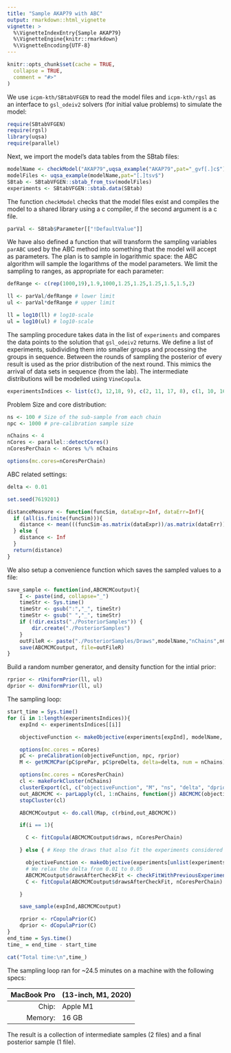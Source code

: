 ```yaml
---
title: "Sample AKAP79 with ABC"
output: rmarkdown::html_vignette
vignette: >
  %\VignetteIndexEntry{Sample AKAP79}
  %\VignetteEngine{knitr::rmarkdown}
  %\VignetteEncoding{UTF-8}
---
```


```r
knitr::opts_chunk$set(cache = TRUE,
  collapse = TRUE,
  comment = "#>"
)
```

We use `icpm-kth/SBtabVFGEN` to read the model files and `icpm-kth/rgsl` as an
interface to `gsl_odeiv2` solvers (for initial value problems) to simulate the model:

```r
require(SBtabVFGEN)
require(rgsl)
library(uqsa)
require(parallel)
```

Next, we import the model's data tables from the SBtab files:

```r
modelName <- checkModel("AKAP79",uqsa_example("AKAP79",pat="_gvf[.]c$"))
modelFiles <- uqsa_example(modelName,pat="[.]tsv$")
SBtab <- SBtabVFGEN::sbtab_from_tsv(modelFiles)
experiments <- SBtabVFGEN::sbtab.data(SBtab)
```

The function `checkModel` checks that the model files exist and
compiles the model to a shared library using a c compiler, if the
second argument is a c file.

```r
parVal <- SBtab$Parameter[["!DefaultValue"]]
```

We have also defined a function that will transform the sampling
variables `parABC` used by the ABC method into something that the
model will accept as parameters. The plan is to sample in logarithmic
space: the ABC algorithm will sample the logarithms of the model
parameters. We limit the sampling to ranges, as appropriate for each
parameter:

```r
defRange <- c(rep(1000,19),1.9,1000,1.25,1.25,1.25,1.5,1.5,2)

ll <- parVal/defRange # lower limit
ul <- parVal*defRange # upper limit

ll = log10(ll) # log10-scale
ul = log10(ul) # log10-scale
```

The sampling procedure takes data in the list of `experiments` and
compares the data points to the solution that `gsl_odeiv2` returns. We
define a list of experiments, subdividing them into smaller groups and
processing the groups in sequence. Between the rounds of sampling the
posterior of every result is used as the prior distribution of the
next round. This mimics the arrival of data sets in sequence (from the
lab). The intermediate distributions will be modelled using
`VineCopula`.

```r
experimentsIndices <- list(c(3, 12,18, 9), c(2, 11, 17, 8), c(1, 10, 16, 7))
```

Problem Size and core distribution:

```r
ns <- 100 # Size of the sub-sample from each chain
npc <- 1000 # pre-calibration sample size

nChains <- 4
nCores <- parallel::detectCores()
nCoresPerChain <- nCores %/% nChains

options(mc.cores=nCoresPerChain)

```

ABC related settings:

```r
delta <- 0.01

set.seed(7619201)

distanceMeasure <- function(funcSim, dataExpr=Inf, dataErr=Inf){
  if (all(is.finite(funcSim))){
    distance <- mean(((funcSim-as.matrix(dataExpr))/as.matrix(dataErr))^2, na.rm=TRUE)
  } else {
    distance <- Inf
  }
  return(distance)
}
```

We also setup a convenience function which saves the sampled values to a file:

```r
save_sample <- function(ind,ABCMCMCoutput){
	I <- paste(ind, collapse="_")
	timeStr <- Sys.time()
	timeStr <- gsub(":","_", timeStr)
	timeStr <- gsub(" ","_", timeStr)
	if (!dir.exists("./PosteriorSamples")) {
		dir.create("./PosteriorSamples")
	}
	outFileR <- paste("./PosteriorSamples/Draws",modelName,"nChains",nChains,"ns",ns,"npc",npc,I,timeStr,".RData",collapse="_",sep="_")
	save(ABCMCMCoutput, file=outFileR)
}
```

Build a random number generator, and density function for the intial prior:
```r
rprior <- rUniformPrior(ll, ul)
dprior <- dUniformPrior(ll, ul)
```

The sampling loop:

```r
start_time = Sys.time()
for (i in 1:length(experimentsIndices)){
	expInd <- experimentsIndices[[i]]

	objectiveFunction <- makeObjective(experiments[expInd], modelName, distanceMeasure, log10ParMap)

	options(mc.cores = nCores)
	pC <- preCalibration(objectiveFunction, npc, rprior)
	M <- getMCMCPar(pC$prePar, pC$preDelta, delta=delta, num = nChains)

	options(mc.cores = nCoresPerChain)
	cl <- makeForkCluster(nChains)
	clusterExport(cl, c("objectiveFunction", "M", "ns", "delta", "dprior"))
	out_ABCMCMC <- parLapply(cl, 1:nChains, function(j) ABCMCMC(objectiveFunction, M$startPar[,j], ns, M$Sigma, delta, dprior))
	stopCluster(cl)

	ABCMCMCoutput <- do.call(Map, c(rbind,out_ABCMCMC))

	if(i == 1){

	  C <- fitCopula(ABCMCMCoutput$draws, nCoresPerChain)

	} else { # Keep the draws that also fit the experiments considered in previous loops

	  objectiveFunction <- makeObjective(experiments[unlist(experimentsIndices[1:(i-1)])], modelName, distanceMeasure, log10ParMap)
	  # We relax the delta from 0.01 to 0.05
	  ABCMCMCoutput$drawsAfterCheckFit <- checkFitWithPreviousExperiments(ABCMCMCoutput$draws,objectiveFunction,delta = delta*5)
	  C <- fitCopula(ABCMCMCoutput$drawsAfterCheckFit, nCoresPerChain)

	}

	save_sample(expInd,ABCMCMCoutput)

	rprior <- rCopulaPrior(C)
	dprior <- dCopulaPrior(C)
}
end_time = Sys.time()
time_ = end_time - start_time

cat("Total time:\n",time_)
```

The sampling loop ran for ~24.5 minutes on a machine with the following specs:

|MacBook Pro |(13-inch, M1, 2020)|
|-----------:|:------------------|
|Chip: |Apple M1|
|Memory: |16 GB|

The result is a collection of intermediate samples (2 files) and a final posterior sample (1 file).
